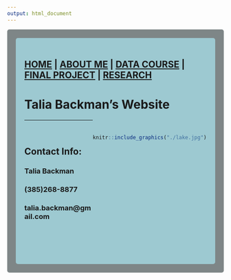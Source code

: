 ```yaml
---
output: html_document
---
```

<style type="text/css">
.main-container {
  max-width: 1800px;
  margin-left: auto;
  margin-right: auto;
}
</style>

<style>
div.gray { background-color:#7e8687; border-radius: 5px; padding: 20px;}
</style>
<div class = "gray">



<style>
div.blue { background-color:#9dc9d1; border-radius: 5px; padding: 20px;}
</style>
<div class = "blue">

## [HOME](http://talia-backman.github.io/) | [ABOUT ME](http://talia-backman.github.io/about_me) | [DATA COURSE](http://talia-backman.github.io/data_course) | [FINAL PROJECT](http://talia-backman.github.io/final_project) | [RESEARCH](http://talia-backman.github.io/research)

# **Talia Backman's Website**

<div style= "float:right;position: relative;top:20px">
```r
knitr::include_graphics("./lake.jpg")
```

<br><br><br><br><br><br><br><br><br>
<br><br><br>

</div>

___

<br>

## **Contact Info:**

### Talia Backman<br>
### (385)268-8877
### talia.backman@gmail.com
<br><br><br>

</div>